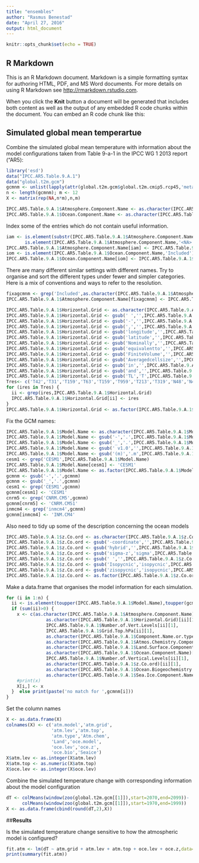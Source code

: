```yaml
---
title: "ensembles"
author: "Rasmus Benestad"
date: "April 27, 2016"
output: html_document
---
```


```r
knitr::opts_chunk$set(echo = TRUE)
```

## R Markdown

This is an R Markdown document. Markdown is a simple formatting syntax for authoring HTML, PDF, and MS Word documents. For more details on using R Markdown see <http://rmarkdown.rstudio.com>.

When you click the **Knit** button a document will be generated that includes both content as well as the output of any embedded R code chunks within the document. You can embed an R code chunk like this:

## **Simulated global mean temperartue**

Combine the simulated global mean temperature with information about the model configurations taken from Table 9-a-1 in the IPCC WG 1 2013 report ("AR5): 

```r
library('esd')
data("IPCC.AR5.Table.9.A.1")
data("global.t2m.gcm")
gcmnm <- unlist(lapply(attr(global.t2m.gcm$global.t2m.cmip5.rcp45,'meta'),function(x) x$GCM))
n <- length(gcmnm); m <- 12
X <- matrix(rep(NA,n*m),n,m)

IPCC.AR5.Table.9.A.1$Atmosphere.Component.Name <- as.character(IPCC.AR5.Table.9.A.1$Atmosphere.Component.Name)
IPCC.AR5.Table.9.A.1$Ocean.Component.Name <- as.character(IPCC.AR5.Table.9.A.1$Ocean.Component.Name)
```

Index some of the entries which do not contain useful information. 

```r
iam <- is.element(substr(IPCC.AR5.Table.9.A.1$Atmosphere.Component.Name,1,8),'Included') |
       is.element(IPCC.AR5.Table.9.A.1$Atmosphere.Component.Name,'<NA>')
IPCC.AR5.Table.9.A.1$Atmosphere.Component.Name[iam] <- IPCC.AR5.Table.9.A.1$Model.Name[iam]
iom <- is.element(IPCC.AR5.Table.9.A.1$Ocean.Component.Name,'Included')
IPCC.AR5.Table.9.A.1$Ocean.Component.Name[iom] <- IPCC.AR5.Table.9.A.1$Model.Name[iom]
```

There are many different similar settings with different names. Try to organise and sort the different types under fewer and simpler categories. Here is a mix of conventions and ways to refer to the resolution.

```r
fixagcmnm <- grep('Included',as.character(IPCC.AR5.Table.9.A.1$Atmosphere.Component.Name))
IPCC.AR5.Table.9.A.1$Atmosphere.Component.Name[fixagcmnm] <- IPCC.AR5.Table.9.A.1$Model.Name[fixagcmnm]
```


```r
IPCC.AR5.Table.9.A.1$Horizontal.Grid <- as.character(IPCC.AR5.Table.9.A.1$Horizontal.Grid)
IPCC.AR5.Table.9.A.1$Horizontal.Grid <- gsub(' ','',IPCC.AR5.Table.9.A.1$Horizontal.Grid)
IPCC.AR5.Table.9.A.1$Horizontal.Grid <- gsub('-','',IPCC.AR5.Table.9.A.1$Horizontal.Grid)
IPCC.AR5.Table.9.A.1$Horizontal.Grid <- gsub(',','',IPCC.AR5.Table.9.A.1$Horizontal.Grid)
IPCC.AR5.Table.9.A.1$Horizontal.Grid <- gsub('longitude','',IPCC.AR5.Table.9.A.1$Horizontal.Grid)
IPCC.AR5.Table.9.A.1$Horizontal.Grid <- gsub('latitude','',IPCC.AR5.Table.9.A.1$Horizontal.Grid)
IPCC.AR5.Table.9.A.1$Horizontal.Grid <- gsub('Nominally','',IPCC.AR5.Table.9.A.1$Horizontal.Grid)
IPCC.AR5.Table.9.A.1$Horizontal.Grid <- gsub('equivalentto','',IPCC.AR5.Table.9.A.1$Horizontal.Grid)
IPCC.AR5.Table.9.A.1$Horizontal.Grid <- gsub('FiniteVolume','',IPCC.AR5.Table.9.A.1$Horizontal.Grid)
IPCC.AR5.Table.9.A.1$Horizontal.Grid <- gsub('Averagedcellsize','',IPCC.AR5.Table.9.A.1$Horizontal.Grid)
IPCC.AR5.Table.9.A.1$Horizontal.Grid <- gsub('in','',IPCC.AR5.Table.9.A.1$Horizontal.Grid)
IPCC.AR5.Table.9.A.1$Horizontal.Grid <- gsub('and','',IPCC.AR5.Table.9.A.1$Horizontal.Grid)
IPCC.AR5.Table.9.A.1$Horizontal.Grid <- gsub('TL','T',IPCC.AR5.Table.9.A.1$Horizontal.Grid)
Tres<- c('T42','T31','T159','T63','T159','T959','T213','T319','N48','N49','C180','C360','R42','N96')
for (ires in Tres) {
  ii <- grep(ires,IPCC.AR5.Table.9.A.1$Horizontal.Grid)
  IPCC.AR5.Table.9.A.1$Horizontal.Grid[ii] <- ires
}
IPCC.AR5.Table.9.A.1$Horizontal.Grid <- as.factor(IPCC.AR5.Table.9.A.1$Horizontal.Grid)
```

Fix the GCM names:

```r
IPCC.AR5.Table.9.A.1$Model.Name <- as.character(IPCC.AR5.Table.9.A.1$Model.Name)
IPCC.AR5.Table.9.A.1$Model.Name <- gsub('-','.',IPCC.AR5.Table.9.A.1$Model.Name)
IPCC.AR5.Table.9.A.1$Model.Name <- gsub('_','.',IPCC.AR5.Table.9.A.1$Model.Name)
IPCC.AR5.Table.9.A.1$Model.Name <- gsub(' v1.0','',IPCC.AR5.Table.9.A.1$Model.Name)
IPCC.AR5.Table.9.A.1$Model.Name <- gsub('(m)','.m',IPCC.AR5.Table.9.A.1$Model.Name,perl=TRUE,fixed=TRUE)
cesm1 <- grep('CESM1',IPCC.AR5.Table.9.A.1$Model.Name)
IPCC.AR5.Table.9.A.1$Model.Name[cesm1] <- 'CESM1'
IPCC.AR5.Table.9.A.1$Model.Name <- as.factor(IPCC.AR5.Table.9.A.1$Model.Name)
gcmnm <- gsub('-','.',gcmnm)
gcmnm <- gsub('_','.',gcmnm)
cesm1 <- grep('CESM1',gcmnm)
gcmnm[cesm1] <- 'CESM1'
cnrm5 <- grep('CNRM.CM5',gcmnm)
gcmnm[cnrm5] <- 'CNRM.CM51'
inmcm4 <- grep('inmcm4',gcmnm)
gcmnm[inmcm4] <- 'INM.CM4'
```


Also need to tidy up some of the description concerning the ocean models

```r
IPCC.AR5.Table.9.A.1$z.Co.ord <- as.character(IPCC.AR5.Table.9.A.1$z.Co.ord)
IPCC.AR5.Table.9.A.1$z.Co.ord <- gsub('-coordinate','',IPCC.AR5.Table.9.A.1$z.Co.ord)
IPCC.AR5.Table.9.A.1$z.Co.ord <- gsub('hybrid','',IPCC.AR5.Table.9.A.1$z.Co.ord)
IPCC.AR5.Table.9.A.1$z.Co.ord <- gsub('sigma-z','sigma',IPCC.AR5.Table.9.A.1$z.Co.ord)
IPCC.AR5.Table.9.A.1$z.Co.ord <- gsub(' ','',IPCC.AR5.Table.9.A.1$z.Co.ord)
IPCC.AR5.Table.9.A.1$z.Co.ord <- gsub('Isopycnic','isopycnic',IPCC.AR5.Table.9.A.1$z.Co.ord)
IPCC.AR5.Table.9.A.1$z.Co.ord <- gsub('zisopycnic','isopycnic',IPCC.AR5.Table.9.A.1$z.Co.ord)
IPCC.AR5.Table.9.A.1$z.Co.ord <- as.factor(IPCC.AR5.Table.9.A.1$z.Co.ord)
```


Make a data.frame that organises the model information for each simulation.

```r
for (i in 1:n) {
  ii <- is.element(toupper(IPCC.AR5.Table.9.A.1$Model.Name),toupper(gcmnm[i]))
  if (sum(ii)>0) {
    x <- c(as.character(IPCC.AR5.Table.9.A.1$Atmosphere.Component.Name)[ii][1],
               as.character(IPCC.AR5.Table.9.A.1$Horizontal.Grid)[ii][1],
               IPCC.AR5.Table.9.A.1$Number.of.Vert.Levels[ii][1],
               IPCC.AR5.Table.9.A.1$Grid.Top.hPa[ii][1],
               as.character(IPCC.AR5.Table.9.A.1$Component.Name.or.type)[ii][1],
               as.character(IPCC.AR5.Table.9.A.1$Atmos.Chemistry.Component.Name)[ii][1],
               as.character(IPCC.AR5.Table.9.A.1$Land.Surface.Component.Name)[ii][1],
               as.character(IPCC.AR5.Table.9.A.1$Ocean.Component.Name)[ii][1],
               IPCC.AR5.Table.9.A.1$Number.of.Vertical.Levels[ii][1],
               as.character(IPCC.AR5.Table.9.A.1$z.Co.ord)[ii][1],
               as.character(IPCC.AR5.Table.9.A.1$Ocean.Biogeochemistry.Component.Name)[ii][1],
               as.character(IPCC.AR5.Table.9.A.1$Sea.Ice.Component.Name)[ii][1])
    #print(x)
    X[i,] <- x
  }  else print(paste('no match for ',gcmnm[i]))
}
```

Set the column names

```r
X <- as.data.frame(X)
colnames(X) <- c('atm.model','atm.grid',
                 'atm.lev','atm.top',
                 'atm.type','Atm.chem',
                 'Land','oce.model',
                 'oce.lev','oce.z',
                 'oce.bio','Seaice')
X$atm.lev <- as.integer(X$atm.lev)
X$atm.top <- as.numeric(X$atm.top)
X$oce.lev <- as.integer(X$oce.lev)
```

Combine the simulated temperature change with corresponding information about the model configuration

```r
dT <- colMeans(window(zoo(global.t2m.gcm[[1]]),start=2070,end=2099))-
      colMeans(window(zoo(global.t2m.gcm[[1]]),start=1970,end=1999))
X <- as.data.frame(cbind(round(dT,2),X))
```

##**Results**

Is the simulated temperature change sensitive to how the atmospheric model is configured?

```r
fit.atm <- lm(dT ~ atm.grid + atm.lev + atm.top + oce.lev + oce.z,data=X)
print(summary(fit.atm))
```






